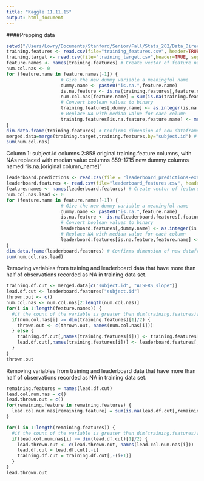```yaml
---
title: "Kaggle 11.11.15"
output: html_document
---
```


####Prepping data
```r
setwd("/Users/Lowry/Documents/Stanford/Senior/Fall/Stats_202/Data_Directory")
training.features <- read.csv(file="training_features.csv", header=TRUE, sep=",")
training.target <- read.csv(file="training_target.csv",header=TRUE, sep=",")
feature.names <- names(training.features) # Create vector of feature names
num.col.nas <- 0
for (feature.name in feature.names[-1]) {
                    # Give the new dummy variable a meaningful name
                    dummy.name <- paste0("is.na.",feature.name)
                    is.na.feature <- is.na(training.features[,feature.name])
                    num.col.nas[feature.name] = sum(is.na(training.features[,feature.name]))
                    # Convert boolean values to binary
                    training.features[,dummy.name] <- as.integer(is.na.feature)
                    # Replace NA with median value for each column
                    training.features[is.na.feature,feature.name] <- median(training.features[,feature.name], na.rm = TRUE)
}
dim.data.frame(training.features) # Confirms dimension of new dataframe
merged.data=merge(training.target,training.features,by="subject.id") # creates one DF with ALSFRS_slope (response variable) as column 2
sum(num.col.nas)
```

Column 1: subject.id columns 2:858 original training.feature columns, with NAs replaced with median value columns 859-1715 new dummy columns named "is.na.[original column_name]"
```r
leaderboard.predictions <- read.csv(file = "leaderboard_predictions-example.csv", header=TRUE, sep=",")
leaderboard.features <- read.csv(file="leaderboard_features.csv", header=TRUE, sep=",")
feature.names <- names(leaderboard.features) # Create vector of feature names
num.col.nas.lead <- 0
for (feature.name in feature.names[-1]) {
                    # Give the new dummy variable a meaningful name
                    dummy.name <- paste0("is.na.",feature.name)
                    is.na.feature <- is.na(leaderboard.features[,feature.name])
                    # Convert boolean values to binary
                    leaderboard.features[,dummy.name] <- as.integer(is.na.feature)
                    # Replace NA with median value for each column
                    leaderboard.features[is.na.feature,feature.name] <- median(leaderboard.features[,feature.name], na.rm = TRUE)
}
dim.data.frame(leaderboard.features) # Confirms dimension of new dataframe
sum(num.col.nas.lead)
```

Removing variables from training and leaderboard data that have more than half of observations recorded as NA in training data set.
```r
training.df.cut <- merged.data[c("subject.id", "ALSFRS_slope")]
lead.df.cut <- leaderboard.features["subject.id"]
thrown.out <- c()
num.col.nas <- num.col.nas[2:length(num.col.nas)]
for(i in 1:length(feature.names)) {
  #if the count of the variable is greater than dim(training.features)[1]/2, discard
  if(num.col.nas[i] >= dim(training.features)[1]/2) {
    thrown.out <- c(thrown.out, names(num.col.nas[i]))
  } else {
    training.df.cut[,names(training.features[i])] <- training.features[,i]
    lead.df.cut[,names(training.features[i])] <- leaderboard.features[,names(training.features[i])]
  }
}
thrown.out
```

Removing variables from training and leaderboard data that have more than half of observations recorded as NA in training data set.
```r
remaining.features = names(lead.df.cut)
lead.col.num.nas = c()
lead.thrown.out = c()
for(remaining.feature in remaining.features) {
  lead.col.num.nas[remaining.feature] = sum(is.na(lead.df.cut[,remaining.feature]))
}

for(i in 1:length(remaining.features)) {
  #if the count of the variable is greater than dim(training.features)[1]/2, discard
  if(lead.col.num.nas[i] >= dim(lead.df.cut)[1]/2) {
    lead.thrown.out <- c(lead.thrown.out, names(lead.col.num.nas[i]))
    lead.df.cut = lead.df.cut[,-i]
    training.df.cut = training.df.cut[,-(i+1)]
  } 
}
lead.thrown.out
```

